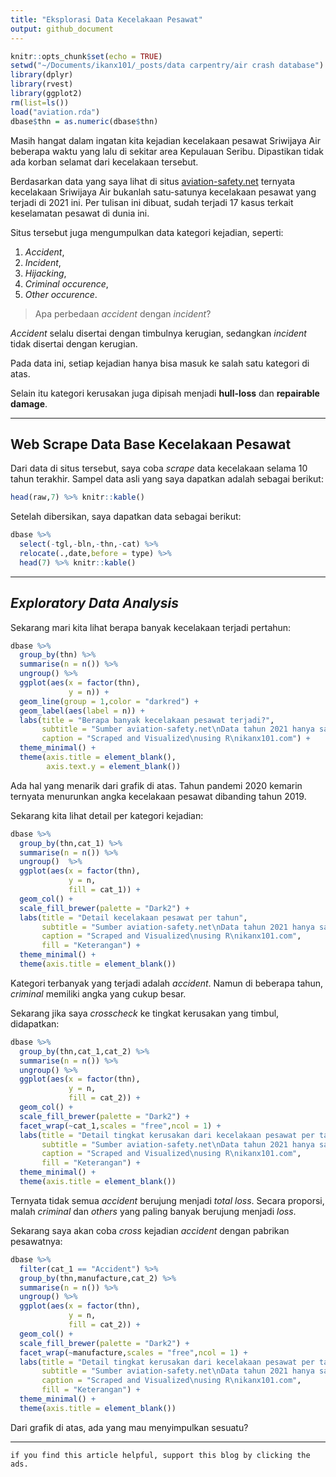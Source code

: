 ```yaml
---
title: "Eksplorasi Data Kecelakaan Pesawat"
output: github_document
---
```


```r
knitr::opts_chunk$set(echo = TRUE)
setwd("~/Documents/ikanx101/_posts/data carpentry/air crash database")
library(dplyr)
library(rvest)
library(ggplot2)
rm(list=ls())
load("aviation.rda")
dbase$thn = as.numeric(dbase$thn)
```

Masih hangat dalam ingatan kita kejadian kecelakaan pesawat Sriwijaya Air beberapa waktu yang lalu di sekitar area Kepulauan Seribu. Dipastikan tidak ada korban selamat dari kecelakaan tersebut.

Berdasarkan data yang saya lihat di situs [aviation-safety.net](https://aviation-safety.net/) ternyata kecelakaan Sriwijaya Air bukanlah satu-satunya kecelakaan pesawat yang terjadi di 2021 ini. Per tulisan ini dibuat, sudah terjadi 17 kasus terkait keselamatan pesawat di dunia ini.

Situs tersebut juga mengumpulkan data kategori kejadian, seperti:

1. _Accident_,
1. _Incident_,
1. _Hijacking_,
1. _Criminal occurence_,
1. _Other occurence_.

> Apa perbedaan _accident_ dengan _incident_?

_Accident_ selalu disertai dengan timbulnya kerugian, sedangkan _incident_ tidak disertai dengan kerugian.

Pada data ini, setiap kejadian hanya bisa masuk ke salah satu kategori di atas.

Selain itu kategori kerusakan juga dipisah menjadi __hull-loss__ dan __repairable damage__.

---

## Web Scrape Data Base Kecelakaan Pesawat

Dari data di situs tersebut, saya coba _scrape_ data kecelakaan selama 10 tahun terakhir. Sampel data asli yang saya dapatkan adalah sebagai berikut:


```r
head(raw,7) %>% knitr::kable()
```

Setelah dibersikan, saya dapatkan data sebagai berikut:

```r
dbase %>% 
  select(-tgl,-bln,-thn,-cat) %>% 
  relocate(.,date,before = type) %>% 
  head(7) %>% knitr::kable()
```


---

## _Exploratory Data Analysis_

Sekarang mari kita lihat berapa banyak kecelakaan terjadi pertahun:

```r
dbase %>% 
  group_by(thn) %>% 
  summarise(n = n()) %>% 
  ungroup() %>% 
  ggplot(aes(x = factor(thn),
             y = n)) +
  geom_line(group = 1,color = "darkred") +
  geom_label(aes(label = n)) +
  labs(title = "Berapa banyak kecelakaan pesawat terjadi?",
       subtitle = "Sumber aviation-safety.net\nData tahun 2021 hanya sampai Februari",
       caption = "Scraped and Visualized\nusing R\nikanx101.com") +
  theme_minimal() +
  theme(axis.title = element_blank(),
        axis.text.y = element_blank())
```

Ada hal yang menarik dari grafik di atas. Tahun pandemi 2020 kemarin ternyata menurunkan angka kecelakaan pesawat dibanding tahun 2019.

Sekarang kita lihat detail per kategori kejadian:

```r
dbase %>% 
  group_by(thn,cat_1) %>% 
  summarise(n = n()) %>% 
  ungroup()  %>%  
  ggplot(aes(x = factor(thn),
             y = n,
             fill = cat_1)) +
  geom_col() +
  scale_fill_brewer(palette = "Dark2") +
  labs(title = "Detail kecelakaan pesawat per tahun",
       subtitle = "Sumber aviation-safety.net\nData tahun 2021 hanya sampai Februari",
       caption = "Scraped and Visualized\nusing R\nikanx101.com",
       fill = "Keterangan") +
  theme_minimal() +
  theme(axis.title = element_blank())

```

Kategori terbanyak yang terjadi adalah _accident_. Namun di beberapa tahun, _criminal_ memiliki angka yang cukup besar.

Sekarang jika saya _crosscheck_ ke tingkat kerusakan yang timbul, didapatkan:

```r
dbase %>% 
  group_by(thn,cat_1,cat_2) %>% 
  summarise(n = n()) %>% 
  ungroup() %>% 
  ggplot(aes(x = factor(thn),
             y = n,
             fill = cat_2)) +
  geom_col() +
  scale_fill_brewer(palette = "Dark2") +
  facet_wrap(~cat_1,scales = "free",ncol = 1) +
  labs(title = "Detail tingkat kerusakan dari kecelakaan pesawat per tahun",
       subtitle = "Sumber aviation-safety.net\nData tahun 2021 hanya sampai Februari",
       caption = "Scraped and Visualized\nusing R\nikanx101.com",
       fill = "Keterangan") +
  theme_minimal() +
  theme(axis.title = element_blank())
```

Ternyata tidak semua _accident_ berujung menjadi _total loss_. Secara proporsi, malah _criminal_ dan _others_ yang paling banyak berujung menjadi _loss_.

Sekarang saya akan coba _cross_ kejadian _accident_ dengan pabrikan pesawatnya:

```r
dbase %>% 
  filter(cat_1 == "Accident") %>% 
  group_by(thn,manufacture,cat_2) %>% 
  summarise(n = n()) %>% 
  ungroup() %>% 
  ggplot(aes(x = factor(thn),
             y = n,
             fill = cat_2)) +
  geom_col() +
  scale_fill_brewer(palette = "Dark2") +
  facet_wrap(~manufacture,scales = "free",ncol = 1) +
  labs(title = "Detail tingkat kerusakan dari kecelakaan pesawat per tahun",
       subtitle = "Sumber aviation-safety.net\nData tahun 2021 hanya sampai Februari",
       caption = "Scraped and Visualized\nusing R\nikanx101.com",
       fill = "Keterangan") +
  theme_minimal() +
  theme(axis.title = element_blank())

```

Dari grafik di atas, ada yang mau menyimpulkan sesuatu?

---

`if you find this article helpful, support this blog by clicking the ads.`